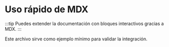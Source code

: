 # Uso rápido de MDX

:::tip
Puedes extender la documentación con bloques interactivos gracias a MDX.
:::

Este archivo sirve como ejemplo mínimo para validar la integración.
